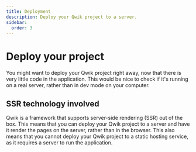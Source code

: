 ```yaml
---
title: Deployment
description: Deploy your Qwik project to a server.
sidebar:
  order: 3
---
```


# Deploy your project

You might want to deploy your Qwik project right away, now that there is very little code in the application.
This would be nice to check if it's running on a real server, rather than in dev mode on your computer.

## SSR technology involved

Qwik is a framework that supports server-side rendering (SSR) out of the box.
This means that you can deploy your Qwik project to a server and have it render the pages on the server, 
rather than in the browser.
This also means that you cannot deploy your Qwik project to a static hosting service,
as it requires a server to run the application.